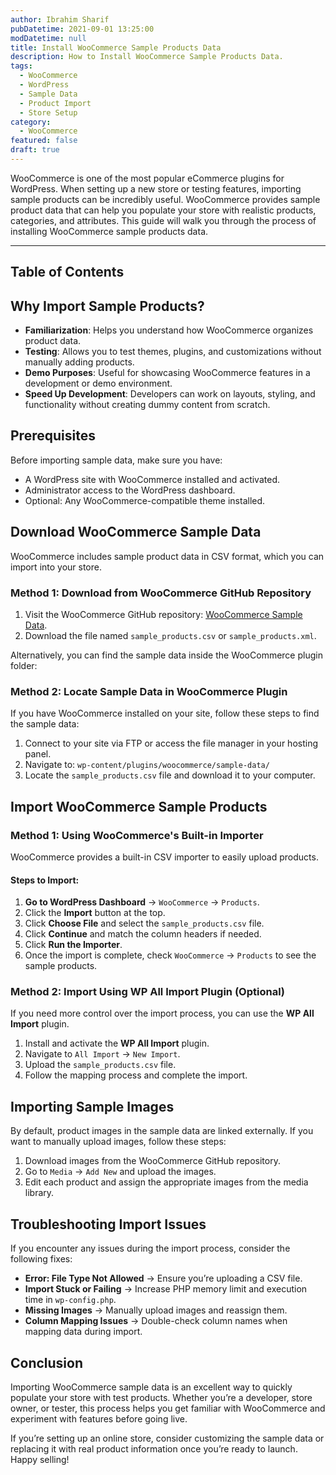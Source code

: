 ```yaml
---
author: Ibrahim Sharif
pubDatetime: 2021-09-01 13:25:00
modDatetime: null
title: Install WooCommerce Sample Products Data
description: How to Install WooCommerce Sample Products Data.
tags:
  - WooCommerce
  - WordPress
  - Sample Data
  - Product Import
  - Store Setup
category:
  - WooCommerce
featured: false
draft: true
---
```



WooCommerce is one of the most popular eCommerce plugins for WordPress. When setting up a new store or testing features, importing sample products can be incredibly useful. WooCommerce provides sample product data that can help you populate your store with realistic products, categories, and attributes. This guide will walk you through the process of installing WooCommerce sample products data.

---

## Table of Contents

## Why Import Sample Products?

- **Familiarization**: Helps you understand how WooCommerce organizes product data.
- **Testing**: Allows you to test themes, plugins, and customizations without manually adding products.
- **Demo Purposes**: Useful for showcasing WooCommerce features in a development or demo environment.
- **Speed Up Development**: Developers can work on layouts, styling, and functionality without creating dummy content from scratch.

## Prerequisites

Before importing sample data, make sure you have:

- A WordPress site with WooCommerce installed and activated.
- Administrator access to the WordPress dashboard.
- Optional: Any WooCommerce-compatible theme installed.

## Download WooCommerce Sample Data

WooCommerce includes sample product data in CSV format, which you can import into your store.

### Method 1: Download from WooCommerce GitHub Repository

1. Visit the WooCommerce GitHub repository: [WooCommerce Sample Data](https://github.com/woocommerce/woocommerce/tree/trunk/sample-data).
2. Download the file named `sample_products.csv` or `sample_products.xml`.

Alternatively, you can find the sample data inside the WooCommerce plugin folder:

### Method 2: Locate Sample Data in WooCommerce Plugin

If you have WooCommerce installed on your site, follow these steps to find the sample data:

1. Connect to your site via FTP or access the file manager in your hosting panel.
2. Navigate to: `wp-content/plugins/woocommerce/sample-data/`
3. Locate the `sample_products.csv` file and download it to your computer.

## Import WooCommerce Sample Products

### Method 1: Using WooCommerce's Built-in Importer

WooCommerce provides a built-in CSV importer to easily upload products.

#### Steps to Import:

1. **Go to WordPress Dashboard** → `WooCommerce` → `Products`.
2. Click the **Import** button at the top.
3. Click **Choose File** and select the `sample_products.csv` file.
4. Click **Continue** and match the column headers if needed.
5. Click **Run the Importer**.
6. Once the import is complete, check `WooCommerce` → `Products` to see the sample products.

### Method 2: Import Using WP All Import Plugin (Optional)

If you need more control over the import process, you can use the **WP All Import** plugin.

1. Install and activate the **WP All Import** plugin.
2. Navigate to `All Import` → `New Import`.
3. Upload the `sample_products.csv` file.
4. Follow the mapping process and complete the import.

## Importing Sample Images

By default, product images in the sample data are linked externally. If you want to manually upload images, follow these steps:

1. Download images from the WooCommerce GitHub repository.
2. Go to `Media` → `Add New` and upload the images.
3. Edit each product and assign the appropriate images from the media library.

## Troubleshooting Import Issues

If you encounter any issues during the import process, consider the following fixes:

- **Error: File Type Not Allowed** → Ensure you’re uploading a CSV file.
- **Import Stuck or Failing** → Increase PHP memory limit and execution time in `wp-config.php`.
- **Missing Images** → Manually upload images and reassign them.
- **Column Mapping Issues** → Double-check column names when mapping data during import.

## Conclusion

Importing WooCommerce sample data is an excellent way to quickly populate your store with test products. Whether you’re a developer, store owner, or tester, this process helps you get familiar with WooCommerce and experiment with features before going live.

If you’re setting up an online store, consider customizing the sample data or replacing it with real product information once you’re ready to launch. Happy selling!
